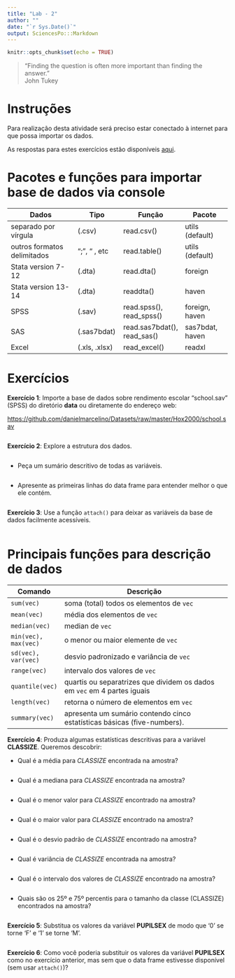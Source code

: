 ```yaml
---
title: "Lab - 2"
author: ""
date: "`r Sys.Date()`"
output: SciencesPo:::Markdown
---
```


```r
knitr::opts_chunk$set(echo = TRUE)
```

  > "Finding the question is often more important than finding the answer."
<br> John Tukey


# Instruções 
<div id="boxedtext">
Para realização desta atividade será preciso estar conectado à internet para que possa importar os dados.

As respostas para estes exercícios estão disponíveis [aqui](http://danielmarcelino.github.io/resources/analytics/Portuguese/Lab-2-Solução.html).
</div>
 
# Pacotes e funções para importar base de dados via console 

| Dados                       | Tipo            | Função       | Pacote           |
|-----------------------------+-----------------+--------------+------------------|
| separado por vírgula        |  (.csv)         | read.csv()   | utils (default)  |
| outros formatos delimitados | ";", "\t" , etc | read.table() | utils (default)  |
| Stata version 7-12          | (.dta)          | read.dta()   | foreign          | 		
| Stata version 13-14         | (.dta)          | readdta()    | haven            |
| SPSS                        | (.sav)          | read.spss(), read_spss()  | foreign, haven           |
| SAS                         | (.sas7bdat)     | read.sas7bdat(), read_sas() | sas7bdat, haven       |
| Excel                       | (.xls, .xlsx)   | read_excel() | readxl           |

# Exercícios 

<div id="exercise">
**Exercício 1**: 
Importe a base de dados sobre rendimento escolar "school.sav" (SPSS) do diretório **data** ou diretamente do endereço web:

<https://github.com/danielmarcelino/Datasets/raw/master/Hox2000/school.sav>

</div>
```r

```



<div id="exercise">
**Exercício 2**: Explore a estrutura dos dados.
</div>

```r

```

- Peça um sumário descritivo de todas as variáveis.
```r

```

- Apresente as primeiras linhas do data frame para entender melhor o que ele contém.

```r

```


<div id="exercise">
**Exercício 3**: Use a função `attach()` para deixar as variáveis da base de dados facilmente acessíveis.
</div>

```r

```

# Principais funções para descrição de dados

Comando       | Descrição
--------------|-------------------------------------------------
`sum(vec)`     | soma (total) todos os elementos de `vec` 
`mean(vec)`    | média dos elementos de `vec`
`median(vec)`  | median de  `vec`
`min(vec), max(vec)` | o menor ou maior elemente de `vec`
`sd(vec), var(vec)` | desvio padronizado e variância de `vec`
`range(vec)`     | intervalo dos valores de `vec`
`quantile(vec)`  | quartis ou separatrizes que dividem os dados em `vec` em 4 partes iguais
`length(vec)`  | retorna o número de elementos em `vec`
`summary(vec)`  | apresenta um sumário contendo cinco estatísticas básicas (five-numbers).  


<div id="exercise">
**Exercício 4**: Produza algumas estatísticas descritivas para a variável **CLASSIZE**. Queremos descobrir:
</div>

- Qual é a média para *CLASSIZE* encontrada na amostra?
  
```r

```

- Qual é a mediana para *CLASSIZE* encontrada na amostra?
```r

```

 - Qual é o menor valor para *CLASSIZE* encontrado na amostra?
```r

```

 - Qual é o maior valor para *CLASSIZE* encontrado na amostra?
```r

```
  
 - Qual é o desvio padrão de *CLASSIZE* encontrado na amostra?
```r

```
 
 - Qual é variância de *CLASSIZE* encontrada na amostra?
```r

```

 - Qual é o intervalo dos valores de *CLASSIZE* encontrado na amostra?
```r

```
  
- Quais são os 25º e 75º percentis para o tamanho da classe (CLASSIZE) encontrados na amostra?

```r
```


<div id="exercise">
**Exercício 5**: Substitua os valores da variável **PUPILSEX** de modo que '0' se torne 'F' e '1' se torne 'M'.
</div>

```r

```


<div id="exercise">
**Exercício 6**: Como você poderia substituir os valores da variável **PUPILSEX** como no exercício anterior, mas sem que o data frame estivesse disponível (sem usar `attach()`)?
</div>


```r


```
